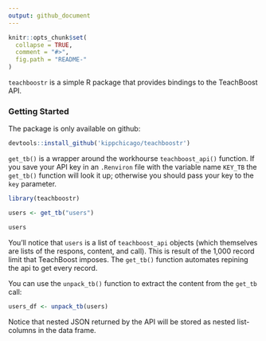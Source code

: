 ```yaml
---
output: github_document
---
```


<!-- README.md is generated from README.Rmd. Please edit that file -->

```r
knitr::opts_chunk$set(
  collapse = TRUE,
  comment = "#>",
  fig.path = "README-"
)
```
`teachboostr` is a simple R package that provides bindings to the TeachBoost API.

### Getting Started

The package is only available on github:
```r
devtools::install_github('kippchicago/teachboostr')
```

`get_tb()` is a wrapper around the workhourse `teachboost_api()` function. If you save your API key in an `.Renviron` file with the variable name `KEY_TB` the `get_tb()` function will look it up; otherwise you should pass your key to the `key` parameter.

```r
library(teachboostr)

users <- get_tb("users")

users
```
You'll notice that `users` is a list of `teachboost_api` objects (which themselves are lists of the respons, content, and call).  This is result of the 1,000 record limit that TeachBoost imposes. The `get_tb()` function automates repining the api to get every record. 

You can use the `unpack_tb()` function to extract the content from the `get_tb` call:

```r
users_df <- unpack_tb(users)
```


Notice that nested JSON returned by the API will be stored as nested list-columns in the data frame.

